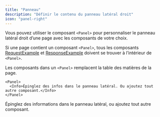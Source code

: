 ```yaml
---
title: "Panneau"
description: "Définir le contenu du panneau latéral droit"
icon: "panel-right"
---
```


Vous pouvez utiliser le composant `<Panel>` pour personnaliser le panneau latéral droit d’une page avec les composants de votre choix.

Si une page contient un composant `<Panel>`, tous les composants [RequestExample](/fr/components/examples#request-example) et [ResponseExample](/fr/components/examples#response-example) doivent se trouver à l’intérieur de `<Panel>`.

Les composants dans un `<Panel>` remplacent la table des matières de la page.

```mdx
<Panel>
  <Info>Épinglez des infos dans le panneau latéral. Ou ajoutez tout autre composant.</Info>
</Panel>
```

<Panel>
  <Info>Épinglez des informations dans le panneau latéral, ou ajoutez tout autre composant.</Info>
</Panel>
